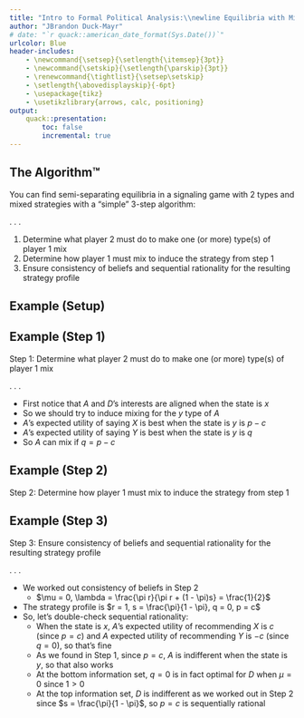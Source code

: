 ```yaml
---
title: "Intro to Formal Political Analysis:\\newline Equilibria with Mixed Strategies in Dynamic Games"
author: "JBrandon Duck-Mayr"
# date: "`r quack::american_date_format(Sys.Date())`"
urlcolor: Blue
header-includes:
    - \newcommand{\setsep}{\setlength{\itemsep}{3pt}}
    - \newcommand{\setskip}{\setlength{\parskip}{3pt}}
    - \renewcommand{\tightlist}{\setsep\setskip}
    - \setlength{\abovedisplayskip}{-6pt}
    - \usepackage{tikz}
    - \usetikzlibrary{arrows, calc, positioning}
output:
    quack::presentation:
        toc: false
        incremental: true
---
```


## The Algorithm™

You can find semi-separating equilibria in a signaling game with 2 types and mixed strategies with a "simple" 3-step algorithm:

. . .

1. Determine what player 2 must do to make one (or more) type(s) of player 1 mix
2. Determine how player 1 must mix to induce the strategy from step 1
3. Ensure consistency of beliefs and sequential rationality for the resulting strategy profile

## Example (Setup)

\only<2-8>{
\begin{itemize}
\tightlist
\item<2-> Nature chooses the state of the world
    \begin{itemize}
    \tightlist
    \item<3-> It is $x$ with probability $\pi < 1/2$
    \item<4-> It is $y$ with probability $1 - \pi$
    \end{itemize}
\item<5-> An avisor $A$ learns the state of the world and tells a decision maker $D$ to take either action $X$ or action $Y$
\item<6-> $D$ then chooses to take action $X$ or action $Y$
\item<7-> $D$ receives payoff of 1 if the action matches the state (e.g. $X$ and $x$) or 0 otherwise
\item<8-> $A$ receives a payoff of 1 if $X$ is chosen and 0 if $Y$ is chosen, regardless of the state, but also bears a cost $c > 0$ if they give incorrect advice
\end{itemize}
}

\only<9>{
\begin{figure}
\centering
\footnotesize
\begin{tikzpicture}[thin,every circle node/.style={minimum size=1.5mm,inner sep=0mm}]
	\tikzstyle{level 1}=[level distance=1.5in]
	\tikzstyle{level 2}=[level distance=.75in]
	\tikzstyle{level 3}=[level distance=.75in, sibling distance=30mm]		
  \node[circle,draw,label={above:Chance}] (root) {}
			child[grow=left] {node[circle,fill,label=left:A]{}
					child[grow=up] {node(1)[circle,fill,label={left:$[\lambda]$}]{}
							child {node[above]{$0,0$}
								edge from parent
								node[right]{$Y$}}
							child {node[above]{$1,1$}
								edge from parent
								node[left]{$[p]$ $X$}}
						edge from parent
						node[left]{$[r]$ $X$ $is$ $best$}}
					child[grow=down] {node(3)[circle,fill,label={left:$[\mu]$}]{}
							child {node[below]{$1-c,1$}
								edge from parent
								node[left]{$[q]$ $X$}}
							child {node[below]{$-c,0$}
								edge from parent
								node[right]{$Y$}}
						edge from parent
						node[left]{$Y$ $is$ $best$}}
				edge from parent
				node[above]{$\pi$}
				node[below]{$x$}}
			child[grow=right] {node[circle,fill,label=right:A]{}
					child[grow=up] {node(2)[circle,fill]{}
							child {node[above]{$-c,1$}
								edge from parent
								node[right]{$Y$}}
							child {node[above]{$1-c,0$}
								edge from parent
								node[left]{$X$}}
						edge from parent
						node[right]{$X$ $is$ $best$ $[s]$}}
					child[grow=down] {node(4)[circle,fill]{}
							child {node[below]{$1,0$}
								edge from parent
								node[left]{$X$}}
							child {node[below]{$0,1$}
								edge from parent
								node[right]{$Y$}}
						edge from parent
						node[right]{$Y$ $is$ $best$}}
				edge from parent
				node[above]{$1-\pi$}
				node[below]{$y$}};
	\draw[dashed](1)to(2);
	\draw[dashed](3)to(4);
	\node[above] at($(1)!.5!(2)$){D};
	\node[above] at($(3)!.5!(4)$){D};
\end{tikzpicture}
\end{figure}
}

## Example (Step 1)

Step 1: Determine what player 2 must do to make one (or more) type(s) of player 1 mix

. . .

- First notice that $A$ and $D$'s interests are aligned when the state is $x$
- So we should try to induce mixing for the $y$ type of $A$
- $A$'s expected utility of saying $X$ is best when the state is $y$ is $p - c$
- $A$'s expected utility of saying $Y$ is best when the state is $y$ is $q$
- So $A$ can mix if $q = p - c$

## Example (Step 2)

Step 2: Determine how player 1 must mix to induce the strategy from step 1

\only<1-7>{
\begin{itemize}
\tightlist
\item<1-> If $A$ mixes, both of $D$'s information sets are reached with positive probability
    \begin{itemize}
    \tightlist
    \item<2-> Assuming $A$ always says $X$ is best when the state is $x$, then $A$ only says $Y$ is best when the state is $Y$, so $\mu = 0$
    \item<3-> But both types sometimes say $X$ is best, so $\lambda = \frac{\pi r}{\pi r + (1 - \pi) s}$
    \end{itemize}
\item<4-> So at the bottom information set, $D$ chooses $Y$ for sure ($q = 0$)
\item<5-> This means $p$ must equal $c$ (since $A$ can only mix if $q = p - c$)
\item<6-> $D$'s expected utility of choosing $X$ if $A$ says $X$ is best is $1\lambda + (1 - \lambda) 0 = \lambda$
\item<7-> $D$'s expected utility of choosing $Y$ if $A$ says $Y$ is best is $0\lambda + 1(1 - \lambda) = 1 - \lambda$
\end{itemize}
}

\only<8->{
\begin{itemize}
\tightlist
\item<8-> So $D$ can mix if $\lambda = 1/2$, and since $r$ will be 1, $A$ must set $s$ according to:

\begin{align*}
\lambda & = \frac{1}{2} \\
\frac{\pi r}{\pi r + (1 - \pi)s} & = \frac{1}{2} \\
\frac{2\pi}{\pi + (1 - \pi)s} & = 1 \\
2\pi & = \pi + \left( 1 - \pi \right) s \\
\pi & = \left( 1 - \pi \right) s \\
\frac{\pi}{1 - \pi} & = s
\end{align*}
\end{itemize}
}

## Example (Step 3)

Step 3: Ensure consistency of beliefs and sequential rationality for the resulting strategy profile

. . .

- We worked out consistency of beliefs in Step 2
  + $\mu = 0, \lambda = \frac{\pi r}{\pi r + (1 - \pi)s} = \frac{1}{2}$
- The strategy profile is $r = 1, s = \frac{\pi}{1 - \pi}, q = 0, p = c$
- So, let's double-check sequential rationality:
  + When the state is $x$, $A$'s expected utility of recommending $X$ is $c$ (since $p = c$) and $A$ expected utility of recommending $Y$ is $-c$ (since $q = 0$), so that's fine
  + As we found in Step 1, since $p = c$, $A$ is indifferent when the state is $y$, so that also works
  + At the bottom information set, $q = 0$ is in fact optimal for $D$ when $\mu = 0$ since $1 > 0$
  + At the top information set, $D$ is indifferent as we worked out in Step 2 since $s = \frac{\pi}{1 - \pi}$, so $p = c$ is sequentially rational
